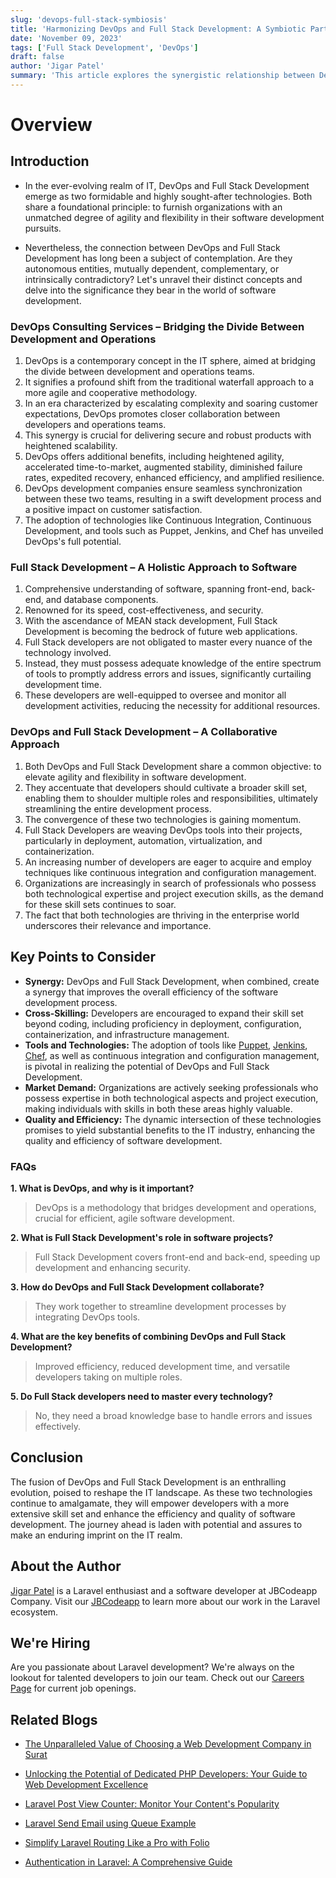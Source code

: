 ```yaml
---
slug: 'devops-full-stack-symbiosis'
title: 'Harmonizing DevOps and Full Stack Development: A Symbiotic Partnership'
date: 'November 09, 2023'
tags: ['Full Stack Development', 'DevOps']
draft: false
author: 'Jigar Patel'
summary: 'This article explores the synergistic relationship between DevOps and Full Stack Development in the ever-evolving world of IT. It highlights how combining these two formidable technologies can enhance agility, flexibility, and efficiency in software development, ultimately reshaping the IT landscape.'
---
```


# Overview

<TOCInline
  toc={props.toc}
  exclude="Overview"
  toHeading={2}
  defaultimage="devops-full-stack-symbiosis"
/>

## Introduction

- In the ever-evolving realm of IT, DevOps and Full Stack Development emerge as two formidable and highly sought-after technologies. Both share a foundational principle: to furnish organizations with an unmatched degree of agility and flexibility in their software development pursuits.

- Nevertheless, the connection between DevOps and Full Stack Development has long been a subject of contemplation. Are they autonomous entities, mutually dependent, complementary, or intrinsically contradictory? Let's unravel their distinct concepts and delve into the significance they bear in the world of software development.

### DevOps Consulting Services – Bridging the Divide Between Development and Operations

1. DevOps is a contemporary concept in the IT sphere, aimed at bridging the divide between development and operations teams.
2. It signifies a profound shift from the traditional waterfall approach to a more agile and cooperative methodology.
3. In an era characterized by escalating complexity and soaring customer expectations, DevOps promotes closer collaboration between developers and operations teams.
4. This synergy is crucial for delivering secure and robust products with heightened scalability.
5. DevOps offers additional benefits, including heightened agility, accelerated time-to-market, augmented stability, diminished failure rates, expedited recovery, enhanced efficiency, and amplified resilience.
6. DevOps development companies ensure seamless synchronization between these two teams, resulting in a swift development process and a positive impact on customer satisfaction.
7. The adoption of technologies like Continuous Integration, Continuous Development, and tools such as Puppet, Jenkins, and Chef has unveiled DevOps's full potential.

### Full Stack Development – A Holistic Approach to Software

1. Comprehensive understanding of software, spanning front-end, back-end, and database components.
2. Renowned for its speed, cost-effectiveness, and security.
3. With the ascendance of MEAN stack development, Full Stack Development is becoming the bedrock of future web applications.
4. Full Stack developers are not obligated to master every nuance of the technology involved.
5. Instead, they must possess adequate knowledge of the entire spectrum of tools to promptly address errors and issues, significantly curtailing development time.
6. These developers are well-equipped to oversee and monitor all development activities, reducing the necessity for additional resources.

### DevOps and Full Stack Development – A Collaborative Approach

1. Both DevOps and Full Stack Development share a common objective: to elevate agility and flexibility in software development.
2. They accentuate that developers should cultivate a broader skill set, enabling them to shoulder multiple roles and responsibilities, ultimately streamlining the entire development process.
3. The convergence of these two technologies is gaining momentum.
4. Full Stack Developers are weaving DevOps tools into their projects, particularly in deployment, automation, virtualization, and containerization.
5. An increasing number of developers are eager to acquire and employ techniques like continuous integration and configuration management.
6. Organizations are increasingly in search of professionals who possess both technological expertise and project execution skills, as the demand for these skill sets continues to soar.
7. The fact that both technologies are thriving in the enterprise world underscores their relevance and importance.

## Key Points to Consider

- **Synergy:** DevOps and Full Stack Development, when combined, create a synergy that improves the overall efficiency of the software development process.
- **Cross-Skilling:** Developers are encouraged to expand their skill set beyond coding, including proficiency in deployment, configuration, containerization, and infrastructure management.
- **Tools and Technologies:** The adoption of tools like [Puppet](https://www.puppet.com/), [Jenkins](https://www.jenkins.io/), [Chef](https://www.chef.io/), as well as continuous integration and configuration management, is pivotal in realizing the potential of DevOps and Full Stack Development.
- **Market Demand:** Organizations are actively seeking professionals who possess expertise in both technological aspects and project execution, making individuals with skills in both these areas highly valuable.
- **Quality and Efficiency:** The dynamic intersection of these technologies promises to yield substantial benefits to the IT industry, enhancing the quality and efficiency of software development.

### FAQs

**1. What is DevOps, and why is it important?**

> DevOps is a methodology that bridges development and operations, crucial for efficient, agile software development.

**2. What is Full Stack Development's role in software projects?**

> Full Stack Development covers front-end and back-end, speeding up development and enhancing security.

**3. How do DevOps and Full Stack Development collaborate?**

> They work together to streamline development processes by integrating DevOps tools.

**4. What are the key benefits of combining DevOps and Full Stack Development?**

> Improved efficiency, reduced development time, and versatile developers taking on multiple roles.

**5. Do Full Stack developers need to master every technology?**

> No, they need a broad knowledge base to handle errors and issues effectively.

## Conclusion

The fusion of DevOps and Full Stack Development is an enthralling evolution, poised to reshape the IT landscape. As these two technologies continue to amalgamate, they will empower developers with a more extensive skill set and enhance the efficiency and quality of software development. The journey ahead is laden with potential and assures to make an enduring imprint on the IT realm.

## About the Author

[Jigar Patel](https://expertlaravel.com) is a Laravel enthusiast and a software developer at JBCodeapp Company. Visit our [JBCodeapp](https://jbcodeapp.com) to learn more about our work in the Laravel ecosystem.

## We're Hiring

Are you passionate about Laravel development? We're always on the lookout for talented developers to join our team. Check out our [Careers Page](https://jbcodeapp.com/career) for current job openings.

## Related Blogs

- [The Unparalleled Value of Choosing a Web Development Company in Surat](surat-web-development-services-exceptional-value)

- [Unlocking the Potential of Dedicated PHP Developers: Your Guide to Web Development Excellence](dedicated-php-developers-guide-web-development-excellence)

- [Laravel Post View Counter: Monitor Your Content's Popularity](maximizing-web-development-potential-choose-laravel-developers)

- [Laravel Send Email using Queue Example](send-email-using-queue-example)

- [Simplify Laravel Routing Like a Pro with Folio](simplify-laravel-routing-like-a-pro-with-folio)

- [Authentication in Laravel: A Comprehensive Guide](step-by-step-guide-laravel-authentication)
